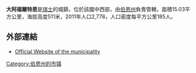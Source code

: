 '''大阿福爾特恩'''是[[瑞士|瑞士]]的城鎮，位於該國中西部，由[[伯恩州|伯恩州]]負責管轄，面積15.03平方公里，海拔高度511米，2011年人口2,778，人口密度每平方公里185人。

==外部連結==
*[http://www.grossaffoltern.ch Official Website of the municipality] {{Wayback|url=http://www.grossaffoltern.ch/ |date=20110927092857 }}

{{Authority control}}

[[Category:伯恩州的市镇|Category:伯恩州的市镇]]


{{Switzerland-geo-stub}}